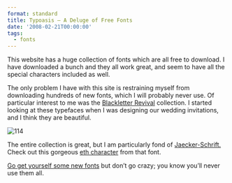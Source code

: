 ```yaml
---
format: standard
title: Typoasis – A Deluge of Free Fonts
date: '2008-02-21T00:00:00'
tags:
  - fonts
---
```


This website has a huge collection of fonts which are all free to download. I have downloaded a bunch and they all work great, and seem to have all the special characters included as well.

The only problem I have with this site is restraining myself from downloading hundreds of new fonts, which I will probably never use. Of particular interest to me was the [Blackletter Revival](http://www.moorstation.org/typoasis/blackletter/index.htm) collection. I started looking at these typefaces when I was designing our wedding invitations, and I think they are beautiful.

![114](http://okaypl.us/wp-content/uploads/2008/02/114.png)

The entire collection is great, but I am particularly fond of [Jaecker-Schrift.](http://www.moorstation.org/typoasis/blackletter/htm/jaecker-schrift.htm) Check out this gorgeous [eth character](http://en.wikipedia.org/wiki/Eth) from that font.

[Go get yourself some new fonts](http://www.moorstation.org/typoasis/typoasis1.htm) but don’t go crazy; you know you’ll never use them all.
